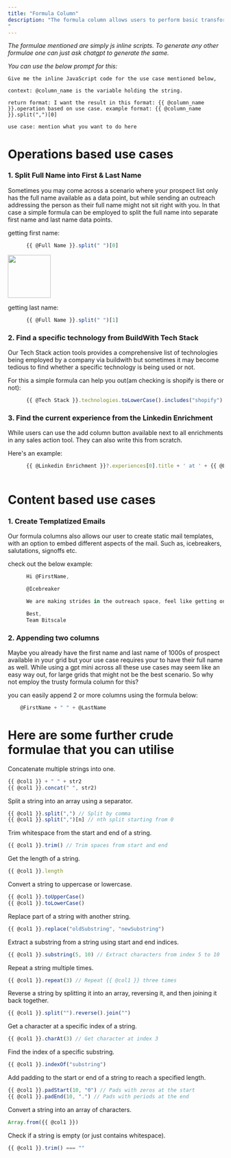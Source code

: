 ```yaml
---
title: "Formula Column"
description: "The formula column allows users to perform basic transformations column wise, enabling them to make the best out of their present data without spending unnecessary credits. The users can easily tag columns using the format : {{ @column }} when performing transformations or operations or using the format : @column when creating a placeholder for static content.
"
---
```


*The formulae mentioned are simply js inline scripts. To generate any other formulae one can just ask chatgpt to generate the same.*

*You can use the below prompt for this:*

```
Give me the inline JavaScript code for the use case mentioned below, 

context: @column_name is the variable holding the string. 

return format: I want the result in this format: {{ @column_name }}.operation based on use case. example format: {{ @column_name }}.split(",")[0]

use case: mention what you want to do here
```

# Operations based use cases

### 1. Split Full Name into First & Last Name

Sometimes you may come across a scenario where your prospect list only has the full name available as a data point, but while sending an outreach addressing the person as their full name might not sit right with you. In that case a simple formula can be employed to split the full name into separate first name and last name data points.

getting first name:

```js
      {{ @Full Name }}.split(" ")[0]
```

<img height="100" src="https://res.cloudinary.com/dbfzpmxn2/image/upload/v1733753357/Screenshot_2024-12-09_at_6.13.43_PM_hmlxp9.png" />

getting last name:

```js
      {{ @Full Name }}.split(" ")[1]
```

### 2. Find a specific technology from BuildWith Tech Stack

Our Tech Stack action tools provides a comprehensive list of technologies being employed by a company via buildwith but sometimes it may become tedious to find whether a specific technology is being used or not.

For this a simple formula can help you out(am checking is shopify is there or not):

```js
      {{ @Tech Stack }}.technologies.toLowerCase().includes("shopify") ? "yes" : "no"
```

### 3. Find the current experience from the Linkedin Enrichment

While users can use the add column button available next to all enrichments in any sales action tool. They can also write this from scratch.

Here's an example:

```js
      {{ @Linkedin Enrichment }}?.experiences[0].title + ' at ' + {{ @Linkedin Enrichment }}?.experiences[0].subtitle
      
```

# Content based use cases

### 1. Create Templatized Emails

Our formula columns also allows our user to create static mail templates, with an option to embed different aspects of the mail. Such as, icebreakers, salutations, signoffs etc.

check out the below example:

```js
      Hi @FirstName,

      @Icebreaker

      We are making strides in the outreach space, feel like getting on board?

      Best,
      Team Bitscale
```

### 2. Appending two columns

Maybe you already have the first name and last name of 1000s of prospect available in your grid but your use case requires your to have their full name as well. While using a gpt mini across all these use cases may seem like an easy way out, for large grids that might not be the best scenario. So why not employ the trusty formula column for this?

you can easily append 2 or more columns using the formula below:

```js
    @FirstName + " " + @LastName
```

# Here are some further crude formulae that you can utilise

<AccordionGroup>
<Accordion icon="" title="String Concatenation">
Concatenate multiple strings into one.

```js
{{ @col1 }} + " " + str2
{{ @col1 }}.concat(" ", str2)
```
</Accordion> <Accordion icon="" title="String Splitting"> Split a string into an array using a separator.
```js
{{ @col1 }}.split(",") // Split by comma
{{ @col1 }}.split(",")[n] // nth split starting from 0
```
</Accordion> <Accordion icon="" title="String Trimming"> Trim whitespace from the start and end of a string.
```js
{{ @col1 }}.trim() // Trim spaces from start and end
```
</Accordion> <Accordion icon="" title="String Length"> Get the length of a string.

```js
{{ @col1 }}.length
```
</Accordion> <Accordion icon="" title="Convert to Uppercase/Lowercase"> Convert a string to uppercase or lowercase.
```js
{{ @col1 }}.toUpperCase()
{{ @col1 }}.toLowerCase()
```
</Accordion> <Accordion icon="" title="Replace Substring"> Replace part of a string with another string.
```js
{{ @col1 }}.replace("oldSubstring", "newSubstring")
```
</Accordion> <Accordion icon="" title="Extract Substring"> Extract a substring from a string using start and end indices.
```js
{{ @col1 }}.substring(5, 10) // Extract characters from index 5 to 10
```
</Accordion> <Accordion icon="" title="Repeat a String"> Repeat a string multiple times.
```js
{{ @col1 }}.repeat(3) // Repeat {{ @col1 }} three times
```
</Accordion> <Accordion icon="" title="Reverse a String"> Reverse a string by splitting it into an array, reversing it, and then joining it back together.
```js
{{ @col1 }}.split("").reverse().join("")
```
</Accordion> <Accordion icon="" title="Extract Character at Specific Index"> Get a character at a specific index of a string.
```js
{{ @col1 }}.charAt(3) // Get character at index 3
```
</Accordion> <Accordion icon="" title="Find Index of Substring"> Find the index of a specific substring.
```js
{{ @col1 }}.indexOf("substring")
```
</Accordion> <Accordion icon="" title="Pad Start/End"> Add padding to the start or end of a string to reach a specified length.
```js
{{ @col1 }}.padStart(10, "0") // Pads with zeros at the start
{{ @col1 }}.padEnd(10, ".") // Pads with periods at the end
```
</Accordion> <Accordion icon="" title="Convert String to Array of Characters"> Convert a string into an array of characters.
```js
Array.from({{ @col1 }})
```
</Accordion> <Accordion icon="" title="Check if String is Empty"> Check if a string is empty (or just contains whitespace).
```js
{{ @col1 }}.trim() === ""
```
</Accordion>
</AccordionGroup>